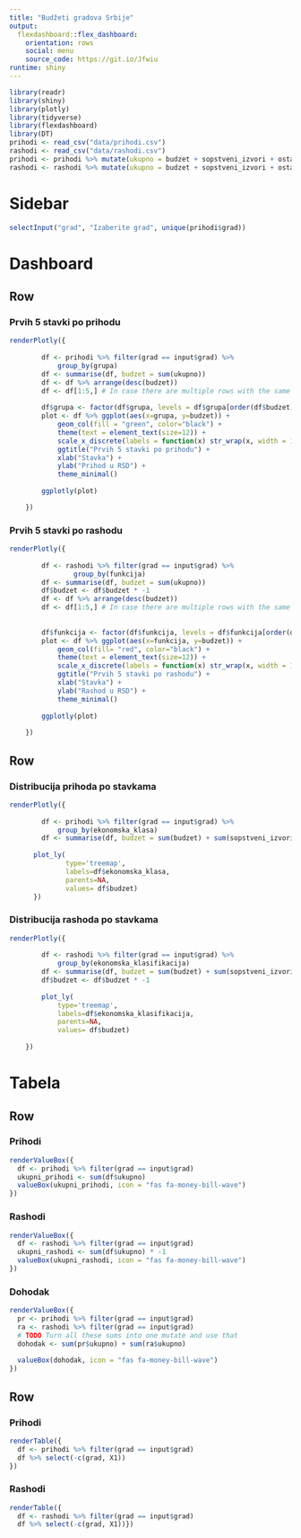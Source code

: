```yaml
---
title: "Budžeti gradova Srbije"
output: 
  flexdashboard::flex_dashboard:
    orientation: rows
    social: menu
    source_code: https://git.io/Jfwiu
runtime: shiny
---
```


```r
library(readr)
library(shiny)
library(plotly)
library(tidyverse)
library(flexdashboard)
library(DT)
prihodi <- read_csv("data/prihodi.csv")
rashodi <- read_csv("data/rashodi.csv")
prihodi <- prihodi %>% mutate(ukupno = budzet + sopstveni_izvori + ostali_izvori)
rashodi <- rashodi %>% mutate(ukupno = budzet + sopstveni_izvori + ostali_izvori)
```

Sidebar {.sidebar}
======================================================================
```r
selectInput("grad", "Izaberite grad", unique(prihodi$grad))
```

Dashboard
======================================================================



Row 
-----------------------------------------------------------------------
### Prvih 5 stavki po prihodu {data-padding=10}
```r
renderPlotly({
        
        df <- prihodi %>% filter(grad == input$grad) %>%
            group_by(grupa)
        df <- summarise(df, budzet = sum(ukupno))
        df <- df %>% arrange(desc(budzet))
        df <- df[1:5,] # In case there are multiple rows with the same budget
        
        df$grupa <- factor(df$grupa, levels = df$grupa[order(df$budzet)])
        plot <- df %>% ggplot(aes(x=grupa, y=budzet)) +
            geom_col(fill = "green", color="black") +
            theme(text = element_text(size=12)) +
            scale_x_discrete(labels = function(x) str_wrap(x, width = 15)) +
            ggtitle("Prvih 5 stavki po prihodu") +
            xlab("Stavka") +
            ylab("Prihod u RSD") +
            theme_minimal()
        
        ggplotly(plot)

    })
```

### Prvih 5 stavki po rashodu {data-padding=10}
```r
renderPlotly({
        
        df <- rashodi %>% filter(grad == input$grad) %>%
                group_by(funkcija)
        df <- summarise(df, budzet = sum(ukupno))
        df$budzet <- df$budzet * -1
        df <- df %>% arrange(desc(budzet))
        df <- df[1:5,] # In case there are multiple rows with the same budget
        
        
        df$funkcija <- factor(df$funkcija, levels = df$funkcija[order(df$budzet)])
        plot <- df %>% ggplot(aes(x=funkcija, y=budzet)) +
            geom_col(fill= "red", color="black") +
            theme(text = element_text(size=12)) +
            scale_x_discrete(labels = function(x) str_wrap(x, width = 15)) +
            ggtitle("Prvih 5 stavki po rashodu") +
            xlab("Stavka") +
            ylab("Rashod u RSD") +
            theme_minimal()
        
        ggplotly(plot)
        
    })
```

Row
-----------------------------------------------------------------------

### Distribucija prihoda po stavkama {data-padding=10}
```r
renderPlotly({
        
        df <- prihodi %>% filter(grad == input$grad) %>%
            group_by(ekonomska_klasa)
        df <- summarise(df, budzet = sum(budzet) + sum(sopstveni_izvori) + sum(ostali_izvori))
        
      plot_ly(
              type='treemap',
              labels=df$ekonomska_klasa,
              parents=NA,
              values= df$budzet)
      })
```

### Distribucija rashoda po stavkama {data-padding=10}
```r
renderPlotly({
        
        df <- rashodi %>% filter(grad == input$grad) %>%
            group_by(ekonomska_klasifikacija)
        df <- summarise(df, budzet = sum(budzet) + sum(sopstveni_izvori) + sum(ostali_izvori), parent = unique(programska_klasifikacija)[1])
        df$budzet <- df$budzet * -1
        
        plot_ly(
            type='treemap',
            labels=df$ekonomska_klasifikacija,
            parents=NA,
            values= df$budzet)
        
    })
```

Tabela
======================================================================
Row
-----------------------------------------------------------------------
### Prihodi {.value-box}

```r

renderValueBox({
  df <- prihodi %>% filter(grad == input$grad)
  ukupni_prihodi <- sum(df$ukupno)
  valueBox(ukupni_prihodi, icon = "fas fa-money-bill-wave")
})
```

### Rashodi {.value-box}

```r

renderValueBox({
  df <- rashodi %>% filter(grad == input$grad)
  ukupni_rashodi <- sum(df$ukupno) * -1
  valueBox(ukupni_rashodi, icon = "fas fa-money-bill-wave")
})
```


### Dohodak {.value-box}

```r
renderValueBox({
  pr <- prihodi %>% filter(grad == input$grad)
  ra <- rashodi %>% filter(grad == input$grad)
  # TODO Turn all these sums into one mutate and use that
  dohodak <- sum(pr$ukupno) + sum(ra$ukupno)
  
  valueBox(dohodak, icon = "fas fa-money-bill-wave")
})
```

Row {.tabset}
-----------------------------------------------------------------------

### Prihodi
```r
renderTable({
  df <- prihodi %>% filter(grad == input$grad)
  df %>% select(-c(grad, X1))
})
```

### Rashodi
```r
renderTable({
  df <- rashodi %>% filter(grad == input$grad)
  df %>% select(-c(grad, X1))})
```
